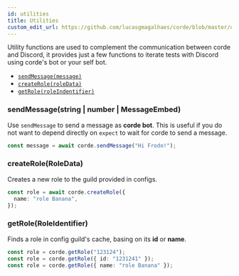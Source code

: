```yaml
---
id: utilities
title: Utilities
custom_edit_url: https://github.com/lucasgmagalhaes/corde/blob/master/docs/Utilities.mdx
---
```


Utility functions are used to complement the communication between corde and Discord, it provides just a few functions to iterate tests with Discord using corde's bot or your self bot.

- [`sendMessage(message)`](/docs/utilities#sendMessage)
- [`createRole(roleData)`](/docs/utilities#createroleroledata)
- [`getRole(roleIndentifier)`](/docs/utilities#getroleroleidentifier)

### sendMessage(string | number | MessageEmbed)

Use `sendMessage` to send a message as **corde bot**. This is useful if you do not want to depend directly on `expect` to wait for corde to send a message.

```typescript
const message = await corde.sendMessage("Hi Frodo!");
```

### createRole(RoleData)

Creates a new role to the guild provided in configs.

```typescript
const role = await corde.createRole({
  name: "role Banana",
});
```

### getRole(RoleIdentifier)

Finds a role in config guild's cache, basing on its **id** or **name**.

```typescript
const role = corde.getRole("123124");
const role = corde.getRole({ id: "1231241" });
const role = corde.getRole({ name: "role Banana" });
```
